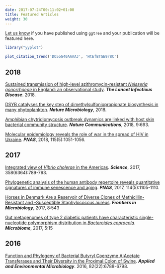 ```yaml
---
date: 2017-07-24T00:11:02+01:00
title: Featured Articles
weight: 30
---
```



<link rel="stylesheet" href="https://guangchuangyu.github.io/css/font-awesome.min.css">


[Let us know](https://github.com/GuangchuangYu/featured_img) if you have published using `ggtree` and your publication will be featured here.


```r
library("yyplot")

plot_citation_trend('DO5oG40AAAAJ', 'HtEfBTGE9r8C')
```


## <i class="fa fa-calendar"></i> 2018

[Sustained transmission of high-level azithromycin-resistant *Neisseria gonorrhoeae* in England: an observational study](https://www.sciencedirect.com/science/article/pii/S1473309918301221). **_The Lancet Infectious Disease_**. 2018.


[DSYB catalyses the key step of dimethylsulfoniopropionate biosynthesis in many phytoplankton](https://www.nature.com/articles/s41564-018-0119-5).
**_Nature Microbiology_**, 2018.

[Amphibian chytridiomycosis outbreak dynamics are linked with host skin bacterial community structure](https://www.nature.com/articles/s41467-018-02967-w).
**_Nature Communications_**, 2018, 9:693.

[Molecular epidemiology reveals the role of war in the spread of HIV in Ukraine](http://dx.doi.org/10.1073/pnas.1701447115).
**_PNAS_**, 2018, 115(5):1051-1056.

## <i class="fa fa-calendar"></i> 2017

[Integrated view of *Vibrio cholerae* in the Americas](http://science.sciencemag.org/content/358/6364/789.full).
**_Science_**, 2017, 358(6364):789-793.


[Phylogenetic analysis of the human antibody repertoire reveals quantitative signatures of immune senescence and aging](http://dx.doi.org/10.1073/pnas.1617959114).
***PNAS***, 2017, 114(5):1105-1110.


[Horses in Denmark Are a Reservoir of Diverse Clones of Methicillin-Resistant and -Susceptible Staphylococcus aureus](https://www.ncbi.nlm.nih.gov/pmc/articles/PMC5376617/).
***Frontiers in Microbiology***, 2017, 8:543


[Gut metagenomes of type 2 diabetic patients have characteristic single-nucleotide polymorphism distribution in *Bacteroides coprocola*](https://microbiomejournal.biomedcentral.com/articles/10.1186/s40168-017-0232-3). ***Microbiome***, 2017, 5:15


## <i class="fa fa-calendar"></i> 2016

[Function and Phylogeny of Bacterial Butyryl Coenzyme A:Acetate Transferases and Their Diversity in the Proximal Colon of Swine](http://aem.asm.org/content/82/22/6788.short).
***Applied and Environmental Microbiology***. 2016, 82(22):6788-6798.


